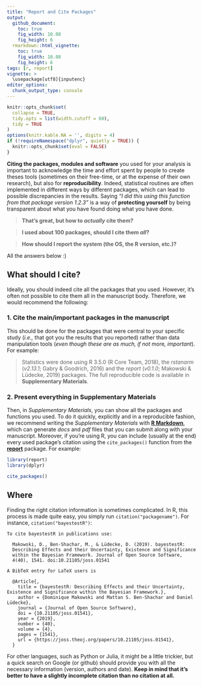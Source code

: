```yaml
---
title: "Report and Cite Packages"
output: 
  github_document:
    toc: true
    fig_width: 10.08
    fig_height: 6
  rmarkdown::html_vignette:
    toc: true
    fig_width: 10.08
    fig_height: 6
tags: [r, report]
vignette: >
  \usepackage[utf8]{inputenc}
editor_options: 
  chunk_output_type: console
---
```


```r
knitr::opts_chunk$set(
  collapse = TRUE,
  tidy.opts = list(width.cutoff = 60),
  tidy = TRUE
)
options(knitr.kable.NA = '', digits = 4)
if (!requireNamespace("dplyr", quietly = TRUE)) {
  knitr::opts_chunk$set(eval = FALSE)
}
```


**Citing the packages, modules and software** you used for your analysis is important to acknowledge the time and effort spent by people to create theses tools (sometimes on their free-time, or at the expense of their own research), but also for **reproducibility**. Indeed, statistical routines are often implemented in different ways by different packages, which can lead to possible discrepancies in the results. Saying *"I did this using this function from that package version 1.2.3"* is a way of **protecting yourself** by being transparent about what you have found doing what you have done.

> **That's great, but how to *actually* cite them?**

> **I used about 100 packages, should I cite them *all*?**

> **How should I report the system (the OS, the R version, etc.)?**

All the answers below :)

## What should I cite?

Ideally, you should indeed cite all the packages that you used. However, it's often not possible to cite them all in the manuscript body. Therefore, we would recommend the following:

### 1. Cite the main/important packages in the manuscript

This should be done for the packages that were central to your specific study (*i.e.,* that got you the results that you reported) rather than data manipulation tools (*even though these are as much, if not *more*, important*). For example:

> Statistics were done using R 3.5.0 (R Core Team, 2018), the *rstanarm* (*v2.13.1*; Gabry \& Goodrich, 2016) and the *report* (*v0.1.0*; Makowski \& Lüdecke, 2019) packages. The full reproducible code is available in **Supplementary Materials**.

### 2. Present everything in Supplementary Materials

Then, in *Supplementary Materials*, you can show all the packages and functions you used. To do it quickly, explicitly and in a reproducible fashion, we recommend writing the *Supplementary Materials* with [**R Markdown**](https://rmarkdown.rstudio.com/), which can generate *docs* and *pdf* files that you can submit along with your manuscript. Moreover, if you're using R, you can include (usually at the end) every used package's citation using the `cite_packages()` function from the [**report**](https://github.com/easystats/report) package. For example:

```r
library(report)
library(dplyr)

cite_packages()
```


## Where 

Finding the right citation information is sometimes complicated. In R, this process is made quite easy, you simply run `citation("packagename")`. For instance, `citation("bayestestR")`:

    To cite bayestestR in publications use:

      Makowski, D., Ben-Shachar, M., & Lüdecke, D. (2019). bayestestR:
      Describing Effects and their Uncertainty, Existence and Significance
      within the Bayesian Framework. Journal of Open Source Software,
      4(40), 1541. doi:10.21105/joss.01541
  
    A BibTeX entry for LaTeX users is
  
      @Article{,
        title = {bayestestR: Describing Effects and their Uncertainty, Existence and Significance within the Bayesian Framework.},
        author = {Dominique Makowski and Mattan S. Ben-Shachar and Daniel Lüdecke},
        journal = {Journal of Open Source Software},
        doi = {10.21105/joss.01541},
        year = {2019},
        number = {40},
        volume = {4},
        pages = {1541},
        url = {https://joss.theoj.org/papers/10.21105/joss.01541},
      }

For other languages, such as Python or Julia, it might be a little trickier, but a quick search on Google (or github) should provide you with all the necessary information (version, authors and date). **Keep in mind that it's better to have a slightly incomplete citation than no citation at all.**